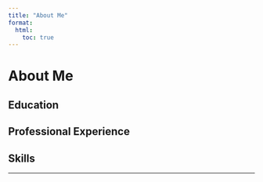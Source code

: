 ```yaml
---
title: "About Me"
format:
  html:
    toc: true
---
```


# About Me

## Education

## Professional Experience

## Skills

---
